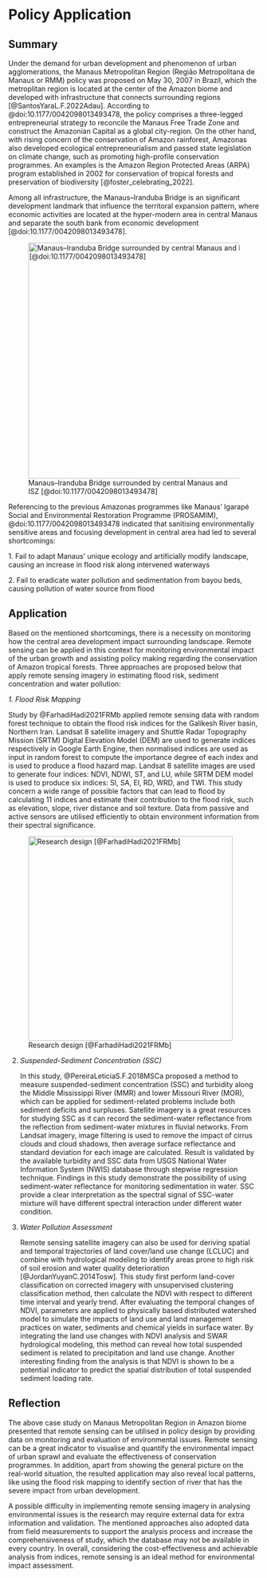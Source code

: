 # Policy Application

## Summary

Under the demand for urban development and phenomenon of urban agglomerations, the Manaus Metropolitan Region (Região Metropolitana de Manaus or RMM) policy was proposed on May 30, 2007 in Brazil, which the metroplitan region is located at the center of the Amazon biome and developed with infrastructure that connects surrounding regions [@SantosYaraL.F.2022Adau]. According to @doi:10.1177/0042098013493478, the policy comprises a three-legged entrepreneurial strategy to reconcile the Manaus Free Trade Zone and construct the Amazonian Capital as a global city-region. On the other hand, with rising concern of the conservation of Amazon rainforest, Amazonas also developed ecological entrepreneurialism and passed state legislation on climate change, such as promoting high-profile conservation programmes. An examples is the Amazon Region Protected Areas (ARPA) program established in 2002 for conservation of tropical forests and preservation of biodiversity [@foster_celebrating_2022].

Among all infrastructure, the Manaus--Iranduba Bridge is an significant development landmark that influence the territoral expansion pattern, where economic activities are located at the hyper-modern area in central Manaus and separate the south bank from economic development [@doi:10.1177/0042098013493478].

![Manaus--Iranduba Bridge surrounded by central Manaus and ISZ \[\@doi:10.1177/0042098013493478\]](img/Capture_6.JPG){fig-align="center" width="473"}

Referencing to the previous Amazonas programmes like Manaus' Igarapé Social and Environmental Restoration Programme (PROSAMIM), @doi:10.1177/0042098013493478 indicated that sanitising environmentally sensitive areas and focusing development in central area had led to several shortcomings:

1\. Fail to adapt Manaus' unique ecology and artificially modify landscape, causing an increase in flood risk along intervened waterways

2\. Fail to eradicate water pollution and sedimentation from bayou beds, causing pollution of water source from flood

## Application

Based on the mentioned shortcomings, there is a necessity on monitoring how the central area development impact surrounding landscape. Remote sensing can be applied in this context for monitoring environmental impact of the urban growth and assisting policy making regarding the conservation of Amazon tropical forests. Three approaches are proposed below that apply remote sensing imagery in estimating flood risk, sediment concentration and water pollution:

*1. Flood Risk Mapping*

Study by @FarhadiHadi2021FRMb applied remote sensing data with random forest technique to obtain the flood risk indices for the Galikesh River basin, Northern Iran. Landsat 8 satellite imagery and Shuttle Radar Topography Mission (SRTM) Digital Elevation Model (DEM) are used to generate indices respectively in Google Earth Engine, then normalised indices are used as input in random forest to compute the importance degree of each index and is used to produce a flood hazard map. Landsat 8 satellite images are used to generate four indices: NDVI, NDWI, ST, and LU, while SRTM DEM model is used to produce six indices: Sl, SA, El, RD, WRD, and TWI. This study concern a wide range of possible factors that can lead to flood by calculating 11 indices and estimate their contribution to the flood risk, such as elevation, slope, river distance and soil texture. Data from passive and active sensors are utilised efficiently to obtain environment information from their spectral significance.

![Research design \[\@FarhadiHadi2021FRMb\]](img/Capture_7.JPG){fig-align="center" width="410"}

2.  *Suspended-Sediment Concentration (SSC)*

    In this study, @PereiraLeticiaS.F.2018MSCa proposed a method to measure suspended-sediment concentration (SSC) and turbidity along the Middle Mississippi River (MMR) and lower Missouri River (MOR), which can be applied for sediment-related problems include both sediment deficits and surpluses. Satellite imagery is a great resources for studying SSC as it can record the sediment-water reflectance from the reflection from sediment-water mixtures in fluvial networks. From Landsat imagery, image filtering is used to remove the impact of cirrus clouds and cloud shadows, then average surface reflectance and standard deviation for each image are calculated. Result is validated by the available turbidity and SSC data from USGS National Water Information System (NWIS) database through stepwise regression technique. Findings in this study demonstrate the possibility of using sediment-water reflectance for monitoring sedimentation in water. SSC provide a clear interpretation as the spectral signal of SSC-water mixture will have different spectral interaction under different water condition.

3.  *Water Pollution Assessment*

    Remote sensing satellite imagery can also be used for deriving spatial and temporal trajectories of land cover/land use change (LCLUC) and combine with hydrological modeling to identify areas prone to high risk of soil erosion and water quality deterioration [@JordanYuyanC.2014Tosw]. This study first perform land-cover classification on corrected imagery with unsupervised clustering classification method, then calculate the NDVI with respect to different time interval and yearly trend. After evaluating the temporal changes of NDVI, parameters are applied to physically based distributed watershed model to simulate the impacts of land use and land management practices on water, sediments and chemical yields in surface water. By integrating the land use changes with NDVI analysis and SWAR hydrological modeling, this method can reveal how total suspended sediment is related to precipitation and land use change. Another interesting finding from the analysis is that NDVI is shown to be a potential indicator to predict the spatial distribution of total suspended sediment loading rate.

## Reflection

The above case study on Manaus Metropolitan Region in Amazon biome presented that remote sensing can be utilised in policy design by providing data on monitoring and evaluation of environmental issues. Remote sensing can be a great indicator to visualise and quantify the environmental impact of urban sprawl and evaluate the effectiveness of conservation programmes. In addition, apart from showing the general picture on the real-world situation, the resulted application may also reveal local patterns, like using the flood risk mapping to identify section of river that has the severe impact from urban development.

A possible difficulty in implementing remote sensing imagery in analysing environmental issues is the research may require external data for extra information and validation. The mentioned approaches also adopted data from field measurements to support the analysis process and increase the comprehensiveness of study, which the database may not be available in every country. In overall, considering the cost-effectiveness and achievable analysis from indices, remote sensing is an ideal method for environmental impact assessment.
